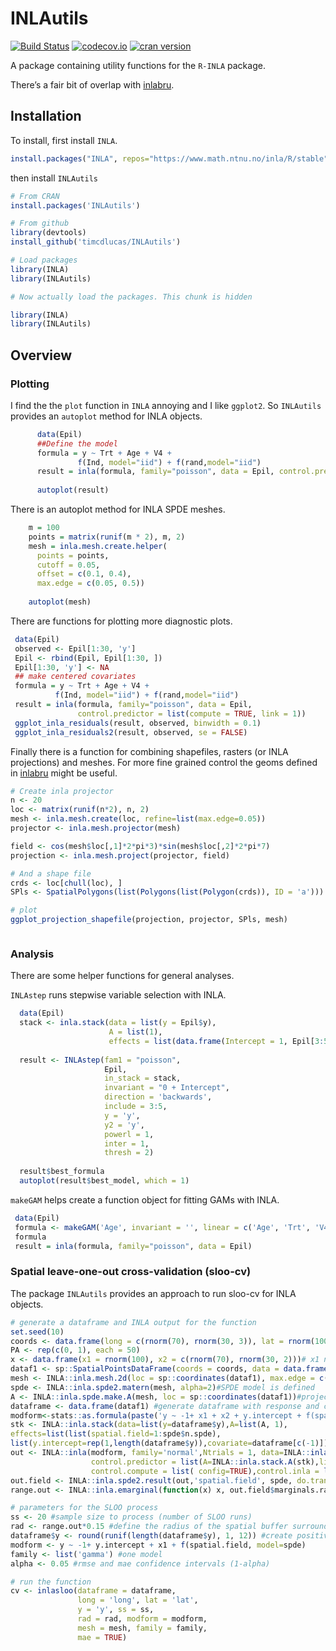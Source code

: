 INLAutils
==========

[![Build Status](https://travis-ci.org/timcdlucas/INLAutils.svg)](https://travis-ci.org/timcdlucas/INLAutils)
[![codecov.io](https://codecov.io/github/timcdlucas/INLAutils/coverage.svg?branch=master)](https://codecov.io/github/timcdlucas/INLAutils?branch=master)
[![cran version](http://www.r-pkg.org/badges/version/INLAutils)](https://cran.rstudio.com/web/packages/INLAutls) 


A package containing utility functions for the `R-INLA` package.

There's a fair bit of overlap with [inlabru](http://www.github.com/fbachl/inlabru).


Installation
-------------

To install, first install `INLA`.

```r
install.packages("INLA", repos="https://www.math.ntnu.no/inla/R/stable")
```

then install `INLAutils`

```r
# From CRAN
install.packages('INLAutils')

# From github
library(devtools)
install_github('timcdlucas/INLAutils')

# Load packages
library(INLA)
library(INLAutils)
```


```r
# Now actually load the packages. This chunk is hidden

library(INLA)
library(INLAutils)
```


Overview
--------




### Plotting


I find the the `plot` function in `INLA` annoying and I like `ggplot2`.
So `INLAutils` provides an `autoplot` method for INLA objects.

```r
      data(Epil)
      ##Define the model
      formula = y ~ Trt + Age + V4 +
               f(Ind, model="iid") + f(rand,model="iid")
      result = inla(formula, family="poisson", data = Epil, control.predictor = list(compute = TRUE))
     
      autoplot(result)
```


There is an autoplot method for INLA SPDE meshes.

```r

    m = 100
    points = matrix(runif(m * 2), m, 2)
    mesh = inla.mesh.create.helper(
      points = points,
      cutoff = 0.05,
      offset = c(0.1, 0.4),
      max.edge = c(0.05, 0.5))
    
    autoplot(mesh)
```


There are functions for plotting more diagnostic plots.

```r

 data(Epil)
 observed <- Epil[1:30, 'y']
 Epil <- rbind(Epil, Epil[1:30, ])
 Epil[1:30, 'y'] <- NA
 ## make centered covariates
 formula = y ~ Trt + Age + V4 +
          f(Ind, model="iid") + f(rand,model="iid")
 result = inla(formula, family="poisson", data = Epil,
               control.predictor = list(compute = TRUE, link = 1))
 ggplot_inla_residuals(result, observed, binwidth = 0.1)
 ggplot_inla_residuals2(result, observed, se = FALSE)

```

Finally there is a function for combining shapefiles, rasters (or INLA projections) and meshes.
For more fine grained control the geoms defined in [inlabru](http://www.github.com/fbachl/inlabru) might be useful.

```r
# Create inla projector
n <- 20
loc <- matrix(runif(n*2), n, 2)
mesh <- inla.mesh.create(loc, refine=list(max.edge=0.05))
projector <- inla.mesh.projector(mesh)

field <- cos(mesh$loc[,1]*2*pi*3)*sin(mesh$loc[,2]*2*pi*7)
projection <- inla.mesh.project(projector, field)

# And a shape file
crds <- loc[chull(loc), ]
SPls <- SpatialPolygons(list(Polygons(list(Polygon(crds)), ID = 'a')))

# plot
ggplot_projection_shapefile(projection, projector, SPls, mesh)



```

### Analysis

There are some helper functions for general analyses.


`INLAstep` runs stepwise variable selection with INLA.

```r

  data(Epil)
  stack <- inla.stack(data = list(y = Epil$y),
                      A = list(1),
                      effects = list(data.frame(Intercept = 1, Epil[3:5])))
                      
  result <- INLAstep(fam1 = "poisson", 
                     Epil,
                     in_stack = stack,
                     invariant = "0 + Intercept",
                     direction = 'backwards',
                     include = 3:5,
                     y = 'y',
                     y2 = 'y',
                     powerl = 1,
                     inter = 1,
                     thresh = 2)
  
  result$best_formula
  autoplot(result$best_model, which = 1)
```



`makeGAM` helps create a function object for fitting GAMs with INLA.

```r
 data(Epil)
 formula <- makeGAM('Age', invariant = '', linear = c('Age', 'Trt', 'V4'), returnstring = FALSE)
 formula
 result = inla(formula, family="poisson", data = Epil)
```

### Spatial leave-one-out cross-validation (sloo-cv)

The package `INLAutils` provides an approach to run sloo-cv for INLA objects.

```r
  
# generate a dataframe and INLA output for the function
set.seed(10)
coords <- data.frame(long = c(rnorm(70), rnorm(30, 3)), lat = rnorm(100))
PA <- rep(c(0, 1), each = 50)
x <- data.frame(x1 = rnorm(100), x2 = c(rnorm(70), rnorm(30, 2)))# x1 no relat., x2 pos. relat.
dataf1 <- sp::SpatialPointsDataFrame(coords = coords, data = data.frame(y = PA, x))
mesh <- INLA::inla.mesh.2d(loc = sp::coordinates(dataf1), max.edge = c(3, 3),cutoff = 1.3)
spde <- INLA::inla.spde2.matern(mesh, alpha=2)#SPDE model is defined
A <- INLA::inla.spde.make.A(mesh, loc = sp::coordinates(dataf1))#projector matrix
dataframe <- data.frame(dataf1) #generate dataframe with response and covariate
modform<-stats::as.formula(paste('y ~ -1+ x1 + x2 + y.intercept + f(spatial.field, model=spde)'))
stk <- INLA::inla.stack(data=list(y=dataframe$y),A=list(A, 1),
effects=list(list(spatial.field=1:spde$n.spde),
list(y.intercept=rep(1,length(dataframe$y)),covariate=dataframe[c(-1)])),tag='est')
out <- INLA::inla(modform, family='normal',Ntrials = 1, data=INLA::inla.stack.data(stk, spde=spde),
                  control.predictor = list(A=INLA::inla.stack.A(stk),link=1),
                  control.compute = list( config=TRUE),control.inla = list(int.strategy='eb'))
out.field <- INLA::inla.spde2.result(out,'spatial.field', spde, do.transf=TRUE)
range.out <- INLA::inla.emarginal(function(x) x, out.field$marginals.range.nominal[[1]])

# parameters for the SLOO process
ss <- 20 #sample size to process (number of SLOO runs)
rad <- range.out*0.15 #define the radius of the spatial buffer surrounding the removed point
dataframe$y <- round(runif(length(dataframe$y), 1, 12)) #create positive discrete response
modform <- y ~ -1+ y.intercept + x1 + f(spatial.field, model=spde)
family <- list('gamma') #one model
alpha <- 0.05 #rmse and mae confidence intervals (1-alpha)

# run the function
cv <- inlasloo(dataframe = dataframe, 
               long = 'long', lat = 'lat',
               y = 'y', ss = ss, 
               rad = rad, modform = modform,
               mesh = mesh, family = family,
               mae = TRUE)

```


